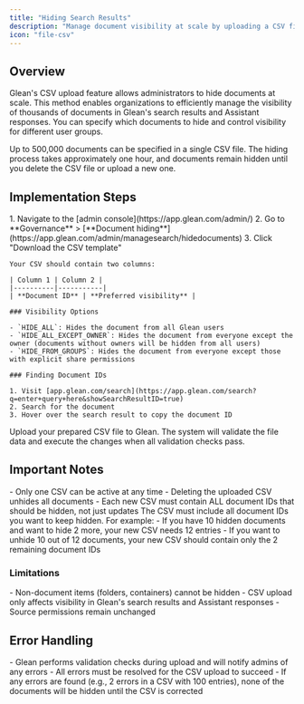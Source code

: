 ```yaml
---
title: "Hiding Search Results"
description: "Manage document visibility at scale by uploading a CSV file to hide documents from Glean's search results and Chat"
icon: "file-csv"
---
```


## Overview

Glean's CSV upload feature allows administrators to hide documents at scale. This method enables organizations to efficiently manage the visibility of thousands of documents in Glean's search results and Assistant responses. You can specify which documents to hide and control visibility for different user groups.

<Info>
Up to 500,000 documents can be specified in a single CSV file. The hiding process takes approximately one hour, and documents remain hidden until you delete the CSV file or upload a new one.
</Info>

## Implementation Steps

<Steps>
  <Step title="Prepare your CSV file">
    1. Navigate to the [admin console](https://app.glean.com/admin/)
    2. Go to **Governance** > [**Document hiding**](https://app.glean.com/admin/managesearch/hidedocuments) 
    3. Click "Download the CSV template"
    
    Your CSV should contain two columns:

    | Column 1 | Column 2 |
    |----------|-----------|
    | **Document ID** | **Preferred visibility** |

    ### Visibility Options
    
    - `HIDE_ALL`: Hides the document from all Glean users
    - `HIDE_ALL_EXCEPT_OWNER`: Hides the document from everyone except the owner (documents without owners will be hidden from all users)
    - `HIDE_FROM_GROUPS`: Hides the document from everyone except those with explicit share permissions

    ### Finding Document IDs
    
    1. Visit [app.glean.com/search](https://app.glean.com/search?q=enter+query+here&showSearchResultID=true)
    2. Search for the document
    3. Hover over the search result to copy the document ID
  </Step>

  <Step title="Upload your CSV file">
    Upload your prepared CSV file to Glean. The system will validate the file data and execute the changes when all validation checks pass.
  </Step>
</Steps>

## Important Notes

<Card title="CSV Management">
- Only one CSV can be active at any time
- Deleting the uploaded CSV unhides all documents
- Each new CSV must contain ALL document IDs that should be hidden, not just updates
</Card>

<Warning>
The CSV must include all document IDs you want to keep hidden. For example:
- If you have 10 hidden documents and want to hide 2 more, your new CSV needs 12 entries
- If you want to unhide 10 out of 12 documents, your new CSV should contain only the 2 remaining document IDs
</Warning>

### Limitations

<Info>
- Non-document items (folders, containers) cannot be hidden
- CSV upload only affects visibility in Glean's search results and Assistant responses
- Source permissions remain unchanged
</Info>

## Error Handling

<Warning>
- Glean performs validation checks during upload and will notify admins of any errors
- All errors must be resolved for the CSV upload to succeed
- If any errors are found (e.g., 2 errors in a CSV with 100 entries), none of the documents will be hidden until the CSV is corrected
</Warning>